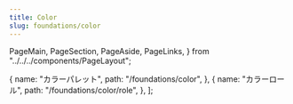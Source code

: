 ```yaml
---
title: Color
slug: foundations/color
---
```


  PageMain,
  PageSection,
  PageAside,
  PageLinks,
} from "../../../components/PageLayout";

  {
    name: "カラーパレット",
    path: "/foundations/color",
  },
  {
    name: "カラーロール",
    path: "/foundations/color/role",
  },
];

<PageHeader links={links}>
  <IndexPageHeader title={frontmatter.title} illustType="A" />
</PageHeader>
<PageMain>
  <PageSection>
    <div
      class={css({
        overflowX: "auto",
      })}
    >
      <ColorMatrix />
    </div>
  </PageSection>
</PageMain>
